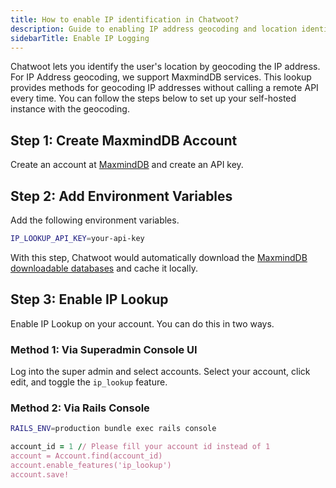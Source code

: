 ```yaml
---
title: How to enable IP identification in Chatwoot?
description: Guide to enabling IP address geocoding and location identification in Chatwoot
sidebarTitle: Enable IP Logging
---
```


Chatwoot lets you identify the user's location by geocoding the IP address. For IP Address geocoding, we support MaxmindDB services. This lookup provides methods for geocoding IP addresses without calling a remote API every time. You can follow the steps below to set up your self-hosted instance with the geocoding.

## Step 1: Create MaxmindDB Account

Create an account at [MaxmindDB](https://www.maxmind.com) and create an API key.

## Step 2: Add Environment Variables

Add the following environment variables.

```bash
IP_LOOKUP_API_KEY=your-api-key
```

With this step, Chatwoot would automatically download the [MaxmindDB downloadable databases](https://dev.maxmind.com/geoip/geoip2/downloadable/) and cache it locally.

## Step 3: Enable IP Lookup

Enable IP Lookup on your account. You can do this in two ways.

### Method 1: Via Superadmin Console UI

Log into the super admin and select accounts. Select your account, click edit, and toggle the `ip_lookup` feature.

### Method 2: Via Rails Console

```bash
RAILS_ENV=production bundle exec rails console
```

```rb
account_id = 1 // Please fill your account id instead of 1
account = Account.find(account_id)
account.enable_features('ip_lookup')
account.save!
``` 